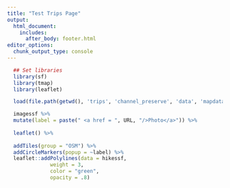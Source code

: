 ```yaml
---
title: "Test Trips Page"
output: 
  html_document:
    includes:
      after_body: footer.html
editor_options: 
  chunk_output_type: console
---
```


```r

  ## Set libraries
  library(sf)
  library(tmap)
  library(leaflet)

  load(file.path(getwd(), 'trips', 'channel_preserve', 'data', 'mapdata.Rdata'))
```

```r
  imagessf %>% 
  mutate(label = paste(" <a href = ", URL, "/>Photo</a>")) %>% 
 
  leaflet() %>%
  
  addTiles(group = "OSM") %>%
  addCircleMarkers(popup = ~label) %>%
  leaflet::addPolylines(data = hikessf,
              weight = 3,
              color = "green",
              opacity = .8)
  
```